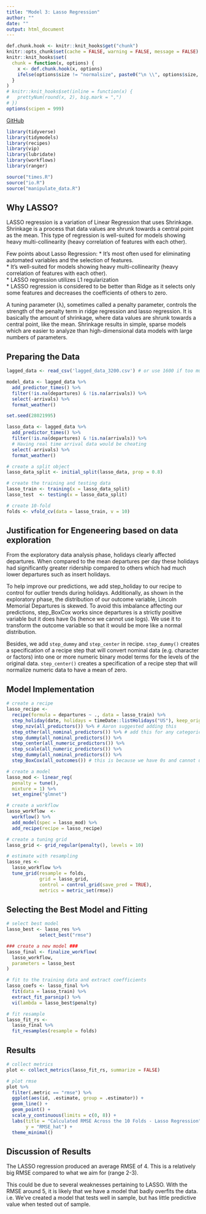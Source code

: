 ```yaml
---
title: "Model 3: Lasso Regression"
author: ""
date: ""
output: html_document
---
```


```r
def.chunk.hook <- knitr::knit_hooks$get("chunk")
knitr::opts_chunk$set(cache = FALSE, warning = FALSE, message = FALSE)
knitr::knit_hooks$set(
  chunk = function(x, options) {
    x <- def.chunk.hook(x, options)
    ifelse(options$size != "normalsize", paste0("\n \\", options$size, "\n\n", x, "\n\n \\normalsize"), x)
  }
)
# knitr::knit_hooks$set(inline = function(x) {
#   prettyNum(round(x, 2), big.mark = ",")
# })
options(scipen = 999)
```

\begin{center}
\Huge{PPOL 670 | Final Project}

\Huge{Lasso Regression}
\end{center}

\vspace{0.1in}

[GitHub](https://github.com/elenabagnera/CapitalBikesProject)


```r

library(tidyverse)
library(tidymodels)
library(recipes)
library(vip)
library(lubridate)
library(workflows)
library(ranger)

source("times.R")
source("io.R")
source("manipulate_data.R")
```

## Why LASSO?

LASSO regression is a variation of Linear Regression that uses Shrinkage. Shrinkage is a process that data values are shrunk towards a central point as the mean. This type of regression is well-suited for models showing heavy multi-collinearity (heavy correlation of features with each other).

Few points about Lasso Regression:
* It’s most often used for eliminating automated variables and the selection of features.   
* It’s well-suited for models showing heavy multi-collinearity (heavy correlation of features with each other).   
* LASSO regression utilizes L1 regularization   
* LASSO regression is considered to be better than Ridge as it selects only some features and decreases the coefficients of others to zero.
  
A tuning parameter (λ), sometimes called a penalty parameter, controls the strength of the penalty term in ridge regression and lasso regression. It is basically the amount of shrinkage, where data values are shrunk towards a central point, like the mean. Shrinkage results in simple, sparse models which are easier to analyze than high-dimensional data models with large numbers of parameters.
  
## Preparing the Data

```r

lagged_data <- read_csv('lagged_data_3200.csv') # or use 1600 if too much computationally?

model_data <- lagged_data %>%
  add_predictor_times() %>%
  filter(!is.na(departures) & !is.na(arrivals)) %>%
  select(-arrivals) %>% 
  format_weather()
```


```r
set.seed(28021995)

lasso_data <- lagged_data %>%
  add_predictor_times() %>%
  filter(!is.na(departures) & !is.na(arrivals)) %>%
  # Having real time arrival data would be cheating
  select(-arrivals) %>%
  format_weather()

# create a split object
lasso_data_split <- initial_split(lasso_data, prop = 0.8)

# create the training and testing data
lasso_train <- training(x = lasso_data_split)
lasso_test  <- testing(x = lasso_data_split)

# create 10-fold
folds <- vfold_cv(data = lasso_train, v = 10)
```


## Justification for Engeneering based on data exploration

From the exploratory data analysis phase, holidays clearly affected departures. When compared to the mean departures per day these holidays had significantly greater ridership compared to others which had much lower departures such as insert holidays.

To help improve our predictions, we add step_holiday to our recipe to control for outlier trends during holidays. Additionally, as shown in the exploratory phase, the distribution of our outcome variable, Lincoln Memorial Departures is skewed. To avoid this imbalance affecting our predictions, step_BoxCox works since departures is a strictly positive variable but it does have 0s (hence we cannot use logs). We use it to transform the outcome variable so that it would be more like a normal distribution.

Besides, we add `step_dummy` and `step_center` in recipe. `step_dummy()` creates a specification of a recipe step that will convert nominal data (e.g. character or factors) into one or more numeric binary model terms for the levels of the original data. `step_center()` creates a specification of a recipe step that will normalize numeric data to have a mean of zero.


## Model Implementation

```r

# create a recipe
lasso_recipe <-
  recipe(formula = departures ~ ., data = lasso_train) %>%
  step_holiday(date, holidays = timeDate::listHolidays("US"), keep_original_cols = FALSE) %>% # Aaron said we should put more weight on some holidays rather than other, for example 4th of July and inauguration day especially since we are looking at Lincoln memorial
  step_nzv(all_predictors()) %>% # Aaron suggested adding this
  step_other(all_nominal_predictors()) %>% # add this for any categorical predictors
  step_dummy(all_nominal_predictors()) %>%
  step_center(all_numeric_predictors()) %>% 
  step_scale(all_numeric_predictors()) %>% 
  step_dummy(all_nominal_predictors()) %>% 
  step_BoxCox(all_outcomes()) # this is because we have 0s and cannot use log
```

```r

# create a model
lasso_mod <- linear_reg(
  penalty = tune(), 
  mixture = 1) %>%
  set_engine("glmnet")

# create a workflow
lasso_workflow  <- 
  workflow() %>% 
  add_model(spec = lasso_mod) %>% 
  add_recipe(recipe = lasso_recipe)

# create a tuning grid
lasso_grid <- grid_regular(penalty(), levels = 10)

# estimate with resampling
lasso_res <- 
  lasso_workflow %>% 
  tune_grid(resample = folds,
            grid = lasso_grid,
            control = control_grid(save_pred = TRUE),
            metrics = metric_set(rmse))
```


## Selecting the Best Model and Fitting

```r

# select best model
lasso_best <- lasso_res %>% 
            select_best("rmse")

### create a new model ###
lasso_final <- finalize_workflow(
  lasso_workflow,
  parameters = lasso_best
)

# fit to the training data and extract coefficients
lasso_coefs <- lasso_final %>%
  fit(data = lasso_train) %>%
  extract_fit_parsnip() %>%
  vi(lambda = lasso_best$penalty)

# fit resample
lasso_fit_rs <-
  lasso_final %>% 
  fit_resamples(resample = folds)
```


## Results

```r

# collect metrics
plot <- collect_metrics(lasso_fit_rs, summarize = FALSE)

# plot rmse
plot %>% 
  filter(.metric == "rmse") %>% 
  ggplot(aes(id, .estimate, group = .estimator)) +
  geom_line() +
  geom_point() +
  scale_y_continuous(limits = c(0, 8)) +
  labs(title = "Calculated RMSE Across the 10 Folds - Lasso Regression",
       y = "RMSE_hat") +
  theme_minimal()
```

## Discussion of Results

The LASSO regression produced an average RMSE of 4. This is a relatively big RMSE compared to what we aim for (range 2-3). 

This could be due to several weaknesses pertaining to LASSO. With the RMSE around 5, it is likely that we have a model that badly overfits the data. i.e. We've created a model that tests well in sample, but has little predictive value when tested out of sample.

